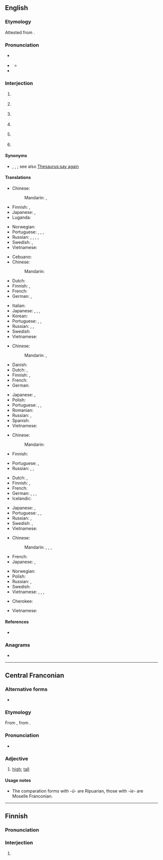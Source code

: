 {{also|Huh|hūh}}
==English==

===Etymology===
Attested from {{circa2|1600}}.

===Pronunciation===
* {{a|RP}} {{IPA|en|/hʌ/|[hʌ̃]}}
* {{a|GA}} {{IPA|en|/hə/|[hə̃]}}
** {{audio|en|en-us-huh.ogg|Audio (US, California)}}
* {{rhymes|en|ʌ}}

===Interjection===
{{en-interj}}
{{wikipedia|Speech disfluency#"Huh" — the universal syllable|"Huh", the universal syllable}}

# {{lb|en|with falling pitch}} {{non-gloss definition|used to express [[amusement]] or subtle [[surprise]].}}
#: {{ux|en|'''Huh!''' I'm sure I locked it when I left.}}
# {{non-gloss definition|Used to express [[doubt]] or [[confusion]].}}
#: {{ux|en|'''Huh?''' Where did they go?}}
# {{lb|en|with rising pitch}} {{non-gloss definition|Used to [[reinforce]] a [[question]].}}
#: {{ux|en|Where were you last night? '''Huh'''?}}
# {{lb|en|slang|with falling pitch}} {{non-gloss definition|Used either to [[belittle]] the issuer of a statement/question, or [[sarcasm|sarcastically]] to indicate utter agreement, and that the statement being responded to is an extreme [[understatement]]. The intonation is changed to distinguish between the two meanings - implied [[dullness]] for belittlement, and [[feigned]] [[surprise]] for utter agreement.}}
#: {{ux|en|(belittlement) A:"We should go to an amusement park, it would be fun." B:"'''Huh.'''"}}
#: {{ux|en|(agreement) A:"Murder is bad." B:"'''Huh!'''"}}
# {{lb|en|informal|with rising pitch}} {{non-gloss definition|Used to indicate that one did not hear what was said.}}
#: {{ux|en|'''Huh'''? Could you speak up?}}
# {{lb|en|informal|with falling pitch}} {{non-gloss definition|Used to create a [[tag question]].}}
#: {{ux|en|It's getting kind of late, '''huh?'''}}

====Synonyms====
* {{sense|to indicate that one didn't hear}} {{l|en|come again}}, {{l|en|pardon}}, {{l|en|what}}; see also [[Thesaurus:say again]]

====Translations====
{{trans-top|to express amusement or subtle surprise}}
* Chinese:
*: Mandarin: {{t+|cmn|嗯|tr=ēn|sc=Hani}}, {{t+|cmn|哼|tr=hēng|sc=Hani}}
* Finnish: {{t+|fi|häh}}, {{t+|fi|höh}}
* Japanese: {{t+|ja|え|tr=e|sc=Jpan}}, {{t+|ja|えっ|tr=e'|sc=Jpan}}
* Luganda: {{t|lg|eh eh}}
{{trans-mid}}
* Norwegian: {{t+|no|hva}}
* Portuguese: {{t+|pt|puxa}}, {{t+|pt|eta}}, {{t+|pt|eita}}, {{t+|pt|caramba}}
* Russian: {{t+|ru|а}}, {{t+|ru|что}}, {{t+|ru|да}}, {{t|ru|[[да]] [[ну]]}} {{qualifier|in questions}}, {{t+|ru|ха}} {{qualifier|in statements}}
* Swedish: {{t+|sv|vad}}, {{t|sv|vad nu}}
* Vietnamese: {{t+|vi|ủa}}
{{trans-bottom}}

{{trans-top|expressing doubt or confusion}}
* Cebuano: {{t|ceb|ha}}
* Chinese:
*: Mandarin: {{t+|cmn|嘿|tr=hēi|sc=Hani}}
* Dutch: {{t+|nl|hè}}
* Finnish: {{t+|fi|häh}}, {{t+|fi|höh}}
* French: {{t+|fr|hein}}
* German: {{t+|de|hä}}, {{t|de|häh}}
{{trans-mid}}
* Italian: {{t+|it|eh}}
* Japanese: {{t|ja|へえ|tr=hē|sc=Jpan}}, {{t+|ja|え|tr=e|sc=Jpan}}, {{t+|ja|よ|tr=yo|sc=Jpan}}, {{t+|ja|ぞ|tr=zo|sc=Jpan}}
* Korean: {{t+|ko|어}}
* Portuguese: {{t+|pt|ué}}, {{t+|pt|como}}, {{t|pt|hã}}
* Russian: {{t+|ru|что}}, {{t+|ru|а}}, {{t+|ru|да}} {{qualifier|with special intonation}}
* Swedish: {{t+|sv|vad}}
* Vietnamese: {{t+|vi|ủa}}
{{trans-bottom}}

{{trans-top|to reinforce a question}}
* Chinese:
*: Mandarin: {{t+|cmn|呢|tr=ne|sc=Hani}}, {{t+|cmn|啊|tr=à, a|sc=Hani}}
* Danish: {{t|da|æh}}
* Dutch: {{t+|nl|hè}}, {{t+|nl|nou}}
* Finnish: {{t|fi|täh}}, {{t+|fi|mitä}}
* French: {{t+|fr|hein}}
* German: {{t+|de|hä}}
{{trans-mid}}
* Japanese: {{t+|ja|ね|tr=ne|sc=Jpan}}, {{t+|ja|な|tr=na|sc=Jpan}}
* Polish: {{t+|pl|co}}
* Portuguese: {{t+|pt|hein}}, {{t|pt|hã}}, {{t+|pt|hein}}
* Romanian: {{t+|ro|a}}
* Russian: {{t+|ru|а}}, {{t+|ru|да}}
* Spanish: {{t+|es|eh}}
* Vietnamese: {{t+|vi|hả}}
{{trans-bottom}}

{{trans-top|"I know, huh" what huh}}
* Chinese:
*: Mandarin: {{t+|cmn|啊|tr=à|sc=Hani}}
* Finnish: {{t+|fi|joo}}
{{trans-mid}}
* Portuguese: {{t|pt|dã}}, {{t|pt|não brinca}}
* Russian: {{t+|ru|да}}, {{t+|ru|угу́}} {{qualifier|first meaning}}, {{t+|ru|ага́}} {{qualifier|both meanings}}
{{trans-bottom}}

{{trans-top|to indicate that one didn't hear}}
* Dutch: {{t+|nl|hè}}, {{t+|nl|wat}}
* Finnish: {{t+|fi|häh}}, {{t|fi|täh}}
* French: {{t+|fr|hein}}
* German: {{t+|de|hä}}, {{t|de|häh}}, {{t+|de|wie}}, {{t+|de|was}}
* Icelandic: {{t+|is|ha}}
{{trans-mid}}
* Japanese: {{t+|ja|え|tr=e|sc=Jpan}}, {{t+|ja|えっ|tr=e'|sc=Jpan}}
* Portuguese: {{t|pt|hã}}, {{t+|pt|hem}}, {{t+|pt|como}}
* Russian: {{t+|ru|что}}, {{t+|ru|а}}
* Swedish: {{t+|sv|vad}}, {{t+|sv|hur sa}}
* Vietnamese: {{t|vi|cái gì}}
{{trans-bottom}}

{{trans-top|tag question}}
* Chinese:
*: Mandarin: {{t+|cmn|嗎|sc=Hani}}, {{t+|cmn|吗|tr=ma|sc=Hani}}, {{t+|cmn|呢|tr=ne|sc=Hani}}, {{t+|cmn|嘛|tr=ma|sc=Hani}}
* French: {{t+|fr|hein}}
* Japanese: {{t+|ja|ね|tr=ne|sc=Jpan}}, {{t+|ja|か|tr=ka|sc=Jpan}}
{{trans-mid}}
* Norwegian: {{t|no|eller hva}}
* Polish: {{t+|pl|nie}}
* Russian: {{t+|ru|а}}, {{t+|ru|да}}
* Swedish: {{t+|sv|eller hur}}
* Vietnamese: {{t+|vi|nhỉ}}, {{t+|vi|nhể}}, {{t+|vi|nhở}}, {{t+|vi|à}}
{{trans-bottom}}

{{checktrans-top}}
* Cherokee: {{t-check|chr|hv}} <!-- wrong script, it seems, should be Cher -->
{{trans-mid}}
* Vietnamese: {{qualifier|3}} {{t+check|vi|a!}} <!-- was "[[a|a!]]" - assumed inflected form or vocalised spelling; please verify if linking is acceptable. see [[User:Kephir/gadgets/xte#Translation_fixing]] -->
{{trans-bottom}}

====References====
* {{R:OED Online}}

===Anagrams===
* {{anagrams|en|a=hhu|uhh}}

----

==Central Franconian==

===Alternative forms===
* {{alter|gmw-cfr|hiech|hieh||western Moselle Franconian}}

===Etymology===
From {{inh|gmw-cfr|goh|hōh}}, from {{inh|gmw-cfr|gem-pro|*hauhaz}}.

===Pronunciation===
* {{IPA|gmw-cfr|/huː/}}

===Adjective===
{{head|gmw-cfr|adjective|masculine|huhe|feminine|huh|comparative|hüher|or|hühter|or|hieher|superlative|et [[hühste]]|or|hüchste|or|hühtste|or|hiehtste}}

# {{lb|gmw-cfr|Ripuarian|eastern|_|Moselle Franconian}} [[high]]; [[tall]]

====Usage notes====
* The comparation forms with ''-ü-'' are Ripuarian, those with ''-ie-'' are Moselle Franconian.

----

==Finnish==

===Pronunciation===
{{fi-pronunciation}}

===Interjection===
{{fi-int}}

# {{l|en|phew}} {{gloss|used to show relief, fatigue, or surprise}}